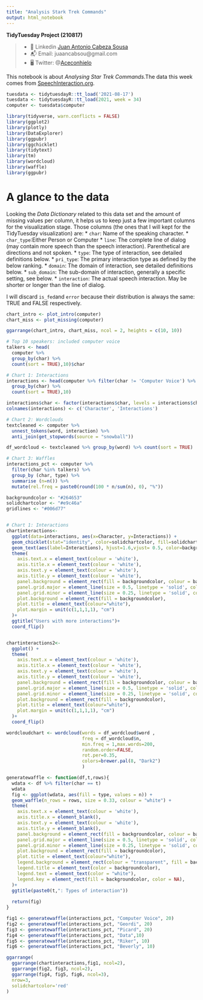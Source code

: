 ```yaml
---
title: "Analysis Stark Trek Commands"
output: html_notebook
---
```

**TidyTuesday Project (210817)**
 
>  - 📱 Linkedin [Juan Antonio Cabeza Sousa
](https://www.linkedin.com/in/juan-antonio-cabeza-sousa-5b954968/)
>  - 📬 Email:  juaancabsou@gmail.com
>  - 🖥️ Twitter: @[Aceconhielo](https://twitter.com/Aceconhielo)


This notebook is about *Analysing Star Trek Commands*.The data this week comes from [SpeechInteraction.org](http://www.speechinteraction.org/TNG/).

```r
tuesdata <- tidytuesdayR::tt_load('2021-08-17')
tuesdata <- tidytuesdayR::tt_load(2021, week = 34)
computer <- tuesdata$computer
```

```r
library(tidyverse, warn.conflicts = FALSE)
library(ggplot2)
library(plotly)
library(DataExplorer)
library(ggpubr)
library(ggchicklet)
library(tidytext)
library(tm)
library(wordcloud)
library(waffle)
library(ggpubr)


```


# A glance to the data

Looking the *Data Dictionary* related to this data set and the amount of missing values per column, it helps us to keep just a few important columns for the visualization stage. Those columns (the ones that I will kept for the TidyTuesday visualization) are:
* `char`: Name of the speaking character.
* `char_type`:Either Person or Computer
* `line`: The complete line of dialog (may contain more speech than the speech interaction). Parenthetical are directions and not spoken.
* `type`: The type of interaction, see detailed definitions below.
* `pri_type`: The primary interaction type as defined by the below ranking.
* `domain`: The domain of interaction, see detailed definitions below.
* `sub_domain`: The sub-domain of interaction, generally a specific setting, see below.
* `interaction`: The actual speech interaction. May be shorter or longer than the line of dialog.

I will discard `is_fed`and `error` because their distribution is always the same: TRUE and FALSE respectively. 

```r
chart_intro <- plot_intro(computer)
chart_miss <- plot_missing(computer)
```

```r
ggarrange(chart_intro, chart_miss, ncol = 2, heights = c(10, 10))
```
```r
# Top 10 speakers: included computer voice
talkers <- head(
  computer %>% 
  group_by(char) %>%
  count(sort = TRUE),10)$char

# Chart 1: Interactions
interactions <- head(computer %>% filter(char != 'Computer Voice') %>%
  group_by(char) %>%
  count(sort = TRUE),10)

interactions$char <- factor(interactions$char, levels = interactions$char[order(interactions$n)])
colnames(interactions) <- c('Character', 'Interactions')

# Chart 2: Wordclouds
textcleaned <- computer %>%
  unnest_tokens(word, interaction) %>%
  anti_join(get_stopwords(source = "snowball"))

df_wordcloud <- textcleaned %>% group_by(word) %>% count(sort = TRUE)

# Chart 3: Waffles
interactions_pct <- computer %>%
  filter(char %in% talkers) %>%
  group_by (char, type) %>%
  summarise (n=n()) %>%
  mutate(rel.freq = paste0(round(100 * n/sum(n), 0), "%"))
```



```r
backgroundcolor <- "#264653"
solidchartcolor <- "#e9c46a"
gridlines <- "#006d77"


# Chart 1: Interactions
chartinteractions<-
  ggplot(data=interactions, aes(x=Character, y=Interactions)) +
  geom_chicklet(stat="identity", color=solidchartcolor, fill=solidchartcolor, width = 0.75, radius = grid::unit(1, 'mm'))+
  geom_text(aes(label=Interactions), hjust=1.6,vjust= 0.5, color=backgroundcolor, size=3.5)+
  theme(
    axis.text.x = element_text(colour = 'white'),
    axis.title.x = element_text(colour = 'white'),
    axis.text.y = element_text(colour = 'white'),
    axis.title.y = element_text(colour = 'white'),
    panel.background = element_rect(fill = backgroundcolor, colour = backgroundcolor, linetype = "solid"),
    panel.grid.major = element_line(size = 0.5, linetype = 'solid', colour = gridlines), 
    panel.grid.minor = element_line(size = 0.25, linetype = 'solid', colour = gridlines),
    plot.background = element_rect(fill = backgroundcolor),
    plot.title = element_text(colour="white"),
    plot.margin = unit(c(1,1,1,1), "cm")
  )+
  ggtitle("Users with more interactions")+
  coord_flip()


chartinteractions2<-
  ggplot() +
  theme(
    axis.text.x = element_text(colour = 'white'),
    axis.title.x = element_text(colour = 'white'),
    axis.text.y = element_text(colour = 'white'),
    axis.title.y = element_text(colour = 'white'),
    panel.background = element_rect(fill = backgroundcolor, colour = backgroundcolor, linetype = "solid"),
    panel.grid.major = element_line(size = 0.5, linetype = 'solid', colour = gridlines), 
    panel.grid.minor = element_line(size = 0.25, linetype = 'solid', colour = gridlines),
    plot.background = element_rect(fill = backgroundcolor),
    plot.title = element_text(colour="white"),
    plot.margin = unit(c(1,1,1,1), "cm")
  )+
  coord_flip()
```
```r
wordcloudchart <- wordcloud(words = df_wordcloud$word ,
                            freq = df_wordcloud$n,
                            min.freq = 1,max.words=200,
                            random.order=FALSE,
                            rot.per=0.35,
                            colors=brewer.pal(8, "Dark2")
                            )
```






```r
generatewaffle <- function(df,t,rows){
  wdata <- df %>% filter(char == t)
  wdata
  fig <- ggplot(wdata, aes(fill = type, values = n)) +
  geom_waffle(n_rows = rows, size = 0.33, colour = "white") +
  theme(
    axis.text.x = element_text(colour = 'white'),
    axis.title.x = element_blank(),
    axis.text.y = element_text(colour = 'white'),
    axis.title.y = element_blank(),
    panel.background = element_rect(fill = backgroundcolor, colour = backgroundcolor, linetype = "solid"),
    panel.grid.major = element_line(size = 0.5, linetype = 'solid', colour = backgroundcolor), 
    panel.grid.minor = element_line(size = 0.25, linetype = 'solid', colour = backgroundcolor),
    plot.background = element_rect(fill = backgroundcolor),
    plot.title = element_text(colour="white"),
    legend.background = element_rect(colour = "transparent", fill = backgroundcolor),
    legend.title = element_text(color = backgroundcolor),
    legend.text = element_text(color = "white"),
    legend.key = element_rect(fill = backgroundcolor, color = NA),
  )+
  ggtitle(paste0(t,": Types of interaction"))
  
  return(fig)
}

fig1 <- generatewaffle(interactions_pct, "Computer Voice", 20)
fig2 <- generatewaffle(interactions_pct, "Geordi", 20)
fig3 <- generatewaffle(interactions_pct, "Picard", 20)
fig4 <- generatewaffle(interactions_pct, "Data",10)
fig5 <- generatewaffle(interactions_pct, "Riker", 10)
fig6 <- generatewaffle(interactions_pct, "Beverly", 10)

```


```r

ggarrange(
  ggarrange(chartinteractions,fig1, ncol=2),
  ggarrange(fig2, fig3, ncol=2),
  ggarrange(fig4, fig5, fig6, ncol=3),
  nrow=3,
  solidchartcolor='red'
)

```

